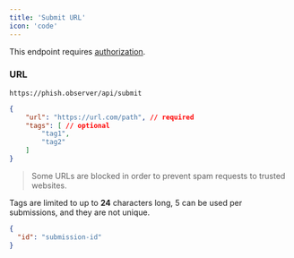 ```yaml
---
title: 'Submit URL'
icon: 'code'
---
```


This endpoint requires [authorization](introduction#authorization).

### URL

`https://phish.observer/api/submit`

```json Request
{
    "url": "https://url.com/path", // required
    "tags": [ // optional
        "tag1",
        "tag2"
    ]
}
```

> Some URLs are blocked in order to prevent spam requests to trusted websites.

Tags are limited to up to **24** characters long, 5 can be used per submissions, and they are not unique. 

```json Response
{
  "id": "submission-id"
}
```

